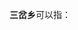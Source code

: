 '''三岔乡'''可以指：
{{PRC admin/disambig|42/28/01/200/000|43/08/02/211/000|61/06/31/200/000|62/05/03/205/000|62/30/21/208/000}}
{{disambig|cat=三字中国乡名消歧义}}
